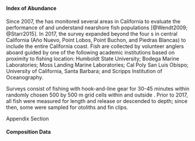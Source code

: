 ### \acrlong{s-ccfrp}

#### Index of Abundance

Since 2007, the \gls{s-ccfrp} has monitored several areas in California to evaluate the performance of \glspl{mpa} and understand nearshore fish populations
[@Wendt2009; @Starr2015]. In 2017, the survey expanded beyond the four \Gls{mpa}s in central California
(A&ntilde;o Nuevo, Point Lobos, Point Buchon, and Piedras Blancas) to include the entire California coast.
Fish are collected by volunteer anglers aboard \glspl{cpfv} guided by one of the following academic institutions based on proximity to fishing location: Humboldt State University; Bodega Marine Laboratories; Moss Landing Marine Laboratories; Cal Poly San Luis Obispo; University of California, Santa Barbara; and Scripps Institution of Oceanography.

Surveys consist of fishing with hook-and-line gear for 30-45 minutes within randomly chosen 500 by 500 m grid cells within and outside \glspl{mpa}. Prior to 2017, all fish were measured for length and release or descended to depth; since then, some were sampled for otoliths and fin clips.


Appendix Section \ref{ccfrp-index}

#### Composition Data

